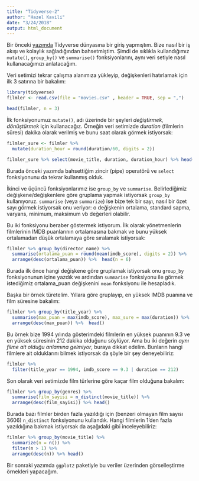 ```yaml
---
title: "Tidyverse-2"
author: "Hazel Kavili"
date: "3/24/2018"
output: html_document
---
```


Bir önceki [yazımda](http://www.veridefteri.com/2018/03/03/tidyverse/) Tidyverse dünyasına bir giriş yapmıştım. Bize nasıl bir iş akışı ve kolaylık sağladığından bahsetmiştim. Şimdi de sıklıkla kullandığımız `mutate()`, `group_by()` ve `summarise()` fonksiyonlarını, aynı veri setiyle nasıl kullanacağımızı anlatacağım.

Veri setimizi tekrar çalışma alanımıza yükleyip, değişkenleri hatırlamak için ilk 3 satırına bir bakalım:
```r
library(tidyverse)
filmler <- read.csv(file = "movies.csv" , header = TRUE, sep = ",") 
```

```r
head(filmler, n = 3)
```

İlk fonksiyonumuz `mutate()`, adı üzerinde bir şeyleri *değiştirmek, dönüştürmek* için kullanacağız. Örneğin veri setimizde *duration* (filmlerin süresi) dakika olarak verilmiş ve bunu saat olarak görmek istiyorsak:

```r
filmler_sure <- filmler %>% 
  mutate(duration_hour = round(duration/60, digits = 2)) 

filmler_sure %>% select(movie_title, duration, duration_hour) %>% head(n=5)
```

Burada önceki yazımda bahsettiğim zincir (pipe) operatörü ve `select` fonksiyonunu da tekrar kullanmış olduk.

İkinci ve üçüncü fonksiyonlarımız ise `group_by` ve `summarise`. Belirlediğimiz değişkene/değişkenlere göre gruplama yapmak istiyorsak `group_by` kullanıyoruz. `summarise` (veya `summarize`) ise bize tek bir sayı, nasıl bir özet sayı görmek istiyorsak onu veriyor: o değişkenin ortalama, standard sapma, varyans, minimum, maksimum vb değerleri olabilir.

Bu iki fonksiyonu beraber göstermek istiyorum. İlk olarak yönetmenlerin filmlerinin IMDB puanlarının ortalamasına bakmak ve bunu yüksek ortalamadan düşük ortalamaya göre sıralamak istiyorsak:

```r
filmler %>% group_by(director_name) %>% 
  summarise(ortalama_puan = round(mean(imdb_score), digits = 2)) %>% 
  arrange(desc(ortalama_puan)) %>%  head(n = 6)
```

Burada ilk önce hangi değişkene göre gruplamak istiyorsak onu `group_by` fonksiyonunun içine yazdık ve ardından `summarise` fonksiyonu ile görmek istediğimiz ortalama_puan değişkenini `mean` fonksiyonu ile hesapladık.

Başka bir örnek türetelim. Yıllara göre gruplayıp, en yüksek IMDB puanına ve film süresine bakalım:

```r
filmler %>% group_by(title_year) %>% 
  summarise(max_puan = max(imdb_score), max_sure = max(duration)) %>% 
  arrange(desc(max_puan)) %>%  head()
```

Bu örnek bize 1994 yılında gösterimdeki filmlerin en yüksek puanının 9.3 ve en yüksek süresinin 212 dakika olduğunu söylüyor. Ama bu iki değerin *aynı filme ait olduğu anlamına gelmiyor*, buraya dikkat edelim. Bunların hangi filmlere ait olduklarını bilmek istiyorsak da şöyle bir şey deneyebiliriz:

```r
filmler %>% 
  filter(title_year == 1994, imdb_score == 9.3 | duration == 212)
```

Son olarak veri setimizde film türlerine göre kaçar film olduğuna bakalım:

```r
filmler %>% group_by(genres) %>% 
  summarise(film_sayisi = n_distinct(movie_title)) %>%
  arrange(desc(film_sayisi)) %>% head()
```

Burada bazı filmler birden fazla yazıldığı için (benzeri olmayan film sayısı 3606) `n_distinct` fonksiyonunu kullandık. Hangi filmlerin 1'den fazla yazıldığına bakmak istiyorsak da aşağıdaki gibi inceleyebiliriz:

```r
filmler %>% group_by(movie_title) %>% 
  summarize(n = n()) %>%
  filter(n > 1) %>% 
  arrange(desc(n)) %>% head()
```

Bir sonraki yazımda `ggplot2` paketiyle bu veriler üzerinden görselleştirme örnekleri yapacağım.